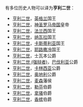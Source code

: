 有多位历史人物可以译为'''亨利二世'''：

*[[亨利二世_(英格兰)|亨利二世]]，[[英格兰王国|英格兰]]国王
*[[亨利二世_(神圣罗马帝国)|亨利二世]]，[[神圣罗马帝国|神圣罗马帝国]]皇帝
*[[亨利二世_(法兰西)|亨利二世]]，[[法兰西|法兰西]]国王
*[[恩里克二世_(納瓦拉)|亨利二世]]，[[纳瓦拉|纳瓦拉]]国王
*[[恩里克二世_(卡斯蒂利亚)|亨利二世]]，[[卡斯蒂利亚|卡斯蒂利亚]]国王
*[[亨利二世_(耶路撒冷)|亨利二世]]，[[耶路撒冷|耶路撒冷]]国王
*[[亨利二世_(士瓦本)|亨利二世]]，士瓦本公爵
*[[Henry_II,_Duke_of_Bavaria|亨利二世 (强辩者)]]，[[巴伐利亚|巴伐利亚]]公爵
*[[Henry_II,_Duke_of_Carinthia|亨利二世]]，[[卡林西亚|卡林西亚]]公爵
*[[Henry_X,_Duke_of_Bavaria|亨利二世]]，[[奥地利|奥地利]]公爵
*[[Henry_II,_Margrave_of_Meissen|亨利二世]]，[[麦森|麦森]]藩侯
*[[Henry_II,_Count_of_Louvain|亨利二世]]，[[勒芬|勒芬]]伯爵
*[[Henry_II,_Count_of_Nassau|亨利二世]]，[[拿骚|拿骚]]伯爵
*[[亨利二世_(香槟)|亨利二世]]，[[香槟_(行省)|香槟]]伯爵

{{消歧義|cat=四字封号消歧義}}